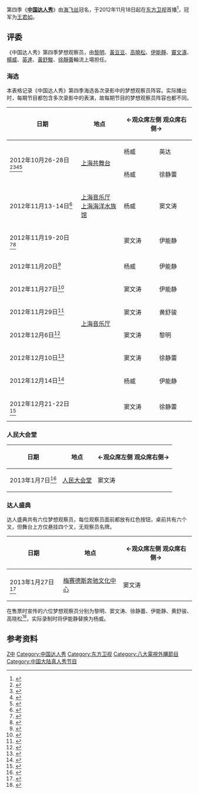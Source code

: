 {{multiple issues|
{{disputed|time=2014-02-24T04:20:11+00:00}}
{{expand|time=2014-02-24T04:20:11+00:00}}

}}
{{NoteTA
|1=zh-cn:考威尔; zh-hk:高維爾; zh-tw:高維爾
}}
{{Infobox Television|
| show_name            = 中国达人秀（第四季）<br>{{lang|en|China's Got Talent}}
| image                = <!-- 注释出：[[File:Chinasgottalentlogo.jpg|250px]] -->
| caption              =
| genre                = [[真人秀|真人秀]]
| picture_format       = [[480i|480i]] ([[4:3|4:3]]),<br>[[1080i|1080i]] ([[16:9|16:9]])
| runtime              = 60分钟
| creator              = [[西蒙·高維爾|西蒙·高維爾]] （Simon Cowell）
| presenter            = [[程雷|程雷]]
| judges               =[[黃豆豆|黃豆豆]] <br />[[伊能靜|伊能靜]]<br />[[高曉松|高曉松]]<br />[[黃舒駿|黃舒駿]]<br />[[徐靜蕾|徐靜蕾]]<br />[[黎明|黎明]]<br />[[竇文濤|竇文濤]]<br />[[楊威|楊威]]<br />[[英達|英達]]
| network              = [[东方卫视|东方卫视]]、[[八大綜合台|八大綜合台]]
| country              = {{CHN}}
| first_run            = {{CHN}}、{{TWN}}
| first_aired          = 2012年11月18日 
| last_aired           = 至今
| num_series           = 
| num_episodes         = 5 <small>(截至 2014年11月20日)</small>
| company            = [[FremantleMedia|FremantleMedia]]<br />[[Syco|Syco]] <br />[[上海文化广播影视集团|上海文化广播影视集团]]
| related              = 《[[美国达人|美国达人]]》<br>《[[英国达人|英国达人]]》
| website              =
| imdb_id              =
| tv_com_id            =
}}

第四季《'''[[中国达人秀|中国达人秀]]'''》由[[海飞丝|海飞丝]]冠名，于2012年11月18日起在[[东方卫视|东方卫视]]首播<ref>{{cite web|url=https://www.youtube.com/watch?v=tkeFECCQ-yE|title=第四季中国达人秀第一期无广告完整版China's got talent|publisher=SMG上海电视台官方频道 SMG Shanghai TV Official Channel|date=2012-11-18|accessdate=2021-11-04|archive-date=2021-11-09|archive-url=https://web.archive.org/web/20211109055607/https://www.youtube.com/watch?v=tkeFECCQ-yE}}</ref>，冠军为[[王君如|王君如]]。

==评委==
《中国达人秀》第四季梦想观察员，由[[黎明|黎明]]、[[黃豆豆|黃豆豆]]、[[高曉松|高曉松]]、[[伊能靜|伊能靜]]、[[竇文濤|竇文濤]]、[[楊威|楊威]]、[[英達|英達]]、[[黃舒駿|黃舒駿]]、[[徐靜蕾|徐靜蕾]]輪流上場担任。

===海选===
本表格记录《中国达人秀》第四季海选各次录影中的梦想观察员阵容。实际播出时，每期节目都包含多次录影中的表演，故每期节目的梦想观察员阵容也都不同。
{| class="wikitable"
!日期
!地点
!colspan="4"|<center>'''←观众席左侧 观众席右侧→'''</center>
!备注
|-
|rowspan="2"|2012年10月26-28日<ref>{{cite web|url=https://www.youtube.com/watch?v=U9iJKWZ5n5o|title=第四季中国达人秀紧张录制 观察员各展所长|publisher=SMG上海电视台官方频道 SMG Shanghai TV Official Channel|date=2012-10-31|accessdate=2021-11-04|archive-date=2021-11-09|archive-url=https://web.archive.org/web/20211109011041/https://www.youtube.com/watch?v=U9iJKWZ5n5o}}</ref><ref>{{cite web|url=http://hz.m.sohu.com/n/357592857/|title=《中国达人秀》第二次录制 窦文涛黄舒骏坐定|accessdate=2021-11-04|archive-date=2021-11-05|archive-url=https://web.archive.org/web/20211105102123/http://hz.m.sohu.com/n/357592857/}}</ref><ref>{{cite web|url=https://m.weibo.cn/1859615912/3505408084219266|date=2012-10-26|publisher=正牌三条|accessdate=2021-11-04}}</ref><ref>{{cite web|url=https://m.weibo.cn/3025895921/3506134055111314|date=2012-10-28|publisher=上海灿星制作|accessdate=2021-11-04}}</ref>
|rowspan=2|[[上海共舞台|上海共舞台]]
|杨威
|英达
|徐静蕾
|黎明
|rowspan=2|梦想观察员阵容相同，但座次不同。
|-
|杨威
|徐静蕾
|黎明
|英达
|-
|2012年11月13-14日<ref>{{cite web|url=http://media.people.com.cn/n/2012/1114/c14677-19582914.html|title=《中国达人秀》重回上海音乐厅|publisher=人民网|date=2012-11-14|accessdate=2021-11-04|archive-date=2021-11-07|archive-url=https://web.archive.org/web/20211107053925/http://media.people.com.cn/n/2012/1114/c14677-19582914.html}}</ref>
|[[上海音乐厅|上海音乐厅]]<br>[[上海海洋水族馆|上海海洋水族馆]]
|杨威
|窦文涛
|徐静蕾
|黄舒骏
|包含位于[[上海海洋水族馆|上海海洋水族馆]]的户外录影。
|-
|2012年11月19-20日<ref>{{cite web|url=http://culture.ifeng.com/gundong/detail_2012_11/20/19321185_0.shtml|title=伊能静高晓松回归《中国达人秀》|publisher=凤凰网|date=2012-11-20|accessdate=2021-11-04|archive-date=2021-11-05|archive-url=https://web.archive.org/web/20211105102121/http://culture.ifeng.com/gundong/detail_2012_11/20/19321185_0.shtml}}</ref><ref>{{cite web|url=https://m.weibo.cn/1740295620/3514213824104322|date=2012-11-19|publisher=中国达人秀|accessdate=2021-11-04}}</ref>
|rowspan="8"|[[上海音乐厅|上海音乐厅]]
|窦文涛
|伊能静
|黎明
|高晓松
|与11月27日梦想观察员阵容相同。
|-
|2012年11月20日<ref>{{cite web|url=https://m.weibo.cn/status/3514476647517885?|date=2012-11-20|publisher=小猫不爱喵喵|accessdate=2021-11-04|title=存档副本|archive-date=2021-11-05|archive-url=https://web.archive.org/web/20211105102119/https://m.weibo.cn/status/3514476647517885}}</ref>
|杨威
|伊能静
|黎明
|高晓松
|
|-
|2012年11月27日<ref>{{cite web|url=https://m.weibo.cn/1740295620/3517072191898625|date=2012-11-27|publisher=中国达人秀|accessdate=2021-11-04}}</ref>
|窦文涛
|伊能静
|黎明
|高晓松
|与11月19-20日梦想观察员阵容相同。
|-
|2012年11月29日<ref>{{cite web|url=https://m.weibo.cn/1740295620/3517736552532242|date=2012-11-29|publisher=中国达人秀|accessdate=2021-11-04}}</ref>
|窦文涛
|黄舒骏
|伊能静
|高晓松
|在第三期节目中播出的「雷霆疯」组合表演片段，<br>黄舒骏的点评镜头被替换为黎明。
|-
|2012年12月6日<ref>{{cite web|url=https://m.weibo.cn/1740295620/3520337637403270|date=2012-12-06|publisher=中国达人秀|accessdate=2021-11-04}}</ref>
|窦文涛
|黎明
|伊能静
|黄舒骏
|
|-
|2012年12月10日<ref>{{cite web|url=https://m.weibo.cn/1740295620/3521694503385793|date=2012-12-10|publisher=中国达人秀|accessdate=2021-11-04}}</ref>
|窦文涛
|徐静蕾
|黎明
|高晓松
|与12月21-22日梦想观察员阵容相同。
|-
|2012年12月14日<ref>{{cite web|url=https://m.weibo.cn/1740295620/3523266528549050|date=2012-12-14|publisher=中国达人秀|accessdate=2021-11-04}}</ref>
|杨威
|伊能静
|黄舒骏
|黄豆豆
|在第五期节目中播出的「与狼共舞」表演片段，<br>黄豆豆的点评镜头被替换为高晓松。<br>在第六期节目中播出的「美肚炫舞团」表演片段，<br>伊能静的点评镜头被替换为徐静蕾。
|-
|2012年12月21-22日<ref>{{cite web|url=https://m.weibo.cn/1740295620/3525853507913367|date=2012-12-21|publisher=中国达人秀|accessdate=2021-11-04}}</ref>
|窦文涛
|徐静蕾
|黎明
|高晓松
|与12月10日梦想观察员阵容相同。<br>决定进入人民大会堂的选手名单。
|}

===人民大会堂===
{| class="wikitable"
!日期
!地点
!colspan="4"|<center>'''←观众席左侧 观众席右侧→'''</center>
|-
|2013年1月7日<ref>{{cite web|url=https://m.weibo.cn/status/3531847000796179?|date=2013-01-07|publisher=中国达人秀|accessdate=2021-11-04|title=存档副本|archive-date=2021-11-05|archive-url=https://web.archive.org/web/20211105102411/https://m.weibo.cn/status/3531847000796179}}</ref>
|[[人民大会堂|人民大会堂]]
|窦文涛
|徐静蕾
|黎明
|黄舒骏
|}

===达人盛典===
达人盛典共有六位梦想观察员，每位观察员面前都放有红色按钮，桌前共有六个叉，但舞台上方仅悬挂四个叉，无观察员名牌。
{| class="wikitable"
!日期
!地点
!colspan="6"|<center>'''←观众席左侧 观众席右侧→'''</center>
|-
|2013年1月27日<ref>{{cite web|url=https://www.youtube.com/watch?v=2RKd8Zoi0Xs|title=第四季中国达人秀年度盛典无广告完整版 王君如摔伤夺"年度达人"|publisher=SMG上海电视台官方频道 SMG Shanghai TV Official Channel|date=2013-01-27|accessdate=2021-11-04|archive-date=2021-11-07|archive-url=https://web.archive.org/web/20211107150739/https://www.youtube.com/watch?v=2RKd8Zoi0Xs}}</ref>
|[[梅赛德斯奔驰文化中心|梅赛德斯奔驰文化中心]]
|窦文涛
|高晓松
|徐静蕾
|黎明
|杨威
|黄舒骏
|}
在售票时宣传的六位梦想观察员分别为黎明、窦文涛、徐静蕾、伊能静、黄舒骏、高晓松<ref>{{cite web|url=http://www.228.com.cn/ticket-44838616.html?source=baidubk|title=2013第四季海飞丝中国达人秀年度盛典|publisher=永乐票务|accessdate=2021-11-04|archive-date=2021-11-05|archive-url=https://web.archive.org/web/20211105020443/http://www.228.com.cn/ticket-44838616.html?source=baidubk}}</ref>，实际录制时将伊能静替换为杨威。

==参考资料==
{{reflist}}

{{中国达人秀}}

[[Category:东方卫视节目|Z中]]
[[Category:中国达人秀|Category:中国达人秀]]
[[Category:东方卫视|Category:东方卫视]]
[[Category:八大電視外購節目|Category:八大電視外購節目]]
[[Category:中国大陆真人秀节目|Category:中国大陆真人秀节目]]